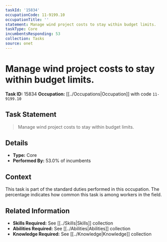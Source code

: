 ```yaml
---
taskId: '15834'
occupationCode: 11-9199.10
occupationTitle: ''
statement: Manage wind project costs to stay within budget limits.
taskType: Core
incumbentsResponding: 53
collection: Tasks
source: onet
---
```

# Manage wind project costs to stay within budget limits.

**Task ID:** 15834
**Occupation:** [[../Occupations|Occupation]] with code `11-9199.10`

## Task Statement

> Manage wind project costs to stay within budget limits.

## Details

- **Type:** Core
- **Performed By:** 53.0% of incumbents

## Context

This task is part of the standard duties performed in this occupation. The percentage indicates how common this task is among workers in the field.

## Related Information

- **Skills Required:** See [[../Skills|Skills]] collection
- **Abilities Required:** See [[../Abilities|Abilities]] collection
- **Knowledge Required:** See [[../Knowledge|Knowledge]] collection
